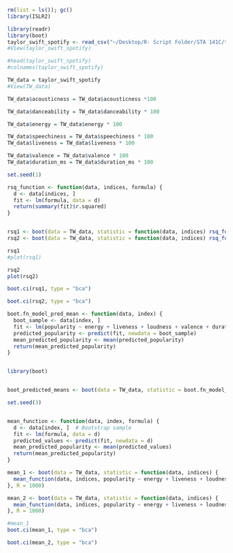 ```r
rm(list = ls()); gc()
library(ISLR2)

library(readr)
library(boot)
taylor_swift_spotify <- read_csv("~/Desktop/R- Script Folder/STA 141C/taylor_swift_spotify.csv")
#View(taylor_swift_spotify)
```
```r
#head(taylor_swift_spotify)
#colnames(taylor_swift_spotify)

```
```r
TW_data = taylor_swift_spotify
#View(TW_data)

TW_data$acousticness = TW_data$acousticness *100

TW_data$danceability = TW_data$danceability * 100

TW_data$energy = TW_data$energy * 100

TW_data$speechiness = TW_data$speechiness * 100 
TW_data$liveness = TW_data$liveness * 100

TW_data$valence = TW_data$valence * 100 
TW_data$duration_ms = TW_data$duration_ms * 100
```







```r
set.seed(1)

rsq_function <- function(data, indices, formula) {
  d <- data[indices, ]
  fit <- lm(formula, data = d)
  return(summary(fit)$r.squared)
}


rsq1 <- boot(data = TW_data, statistic = function(data, indices) rsq_function(data, indices, popularity ~ energy + liveness + loudness + valence), R = 1000)
rsq2 <- boot(data = TW_data, statistic = function(data, indices) rsq_function(data, indices, popularity ~ energy + liveness + loudness + valence + duration_ms), R = 1000)

```

```r
rsq1
#plot(rsq1)
```

```r
rsq2
plot(rsq2)
```
```r
boot.ci(rsq1, type = "bca") 
```

```r
boot.ci(rsq2, type = "bca") 
```

```r
boot.fn_model_pred_mean <- function(data, index) {
  boot_sample <- data[index, ]  
  fit <- lm(popularity ~ energy + liveness + loudness + valence + duration_ms, data = boot_sample)
  predicted_popularity <- predict(fit, newdata = boot_sample)
  mean_predicted_popularity <- mean(predicted_popularity)  
  return(mean_predicted_popularity) 
}


library(boot)


boot_predicted_means <- boot(data = TW_data, statistic = boot.fn_model_pred_mean, R = 1000)

```

```r

set.seed(3)


mean_function <- function(data, index, formula) {
  d <- data[index, ]  # Bootstrap sample
  fit <- lm(formula, data = d)
  predicted_values <- predict(fit, newdata = d)
  mean_predicted_popularity <- mean(predicted_values)
  return(mean_predicted_popularity)
}

mean_1 <- boot(data = TW_data, statistic = function(data, indices) {
  mean_function(data, indices, popularity ~ energy + liveness + loudness + valence)
}, R = 1000)

mean_2 <- boot(data = TW_data, statistic = function(data, indices) {
  mean_function(data, indices, popularity ~ energy + liveness + loudness + valence + duration_ms)
}, R = 1000)

```
```r
#mean_1
boot.ci(mean_1, type = "bca")

```


```r
boot.ci(mean_2, type = "bca")

```

